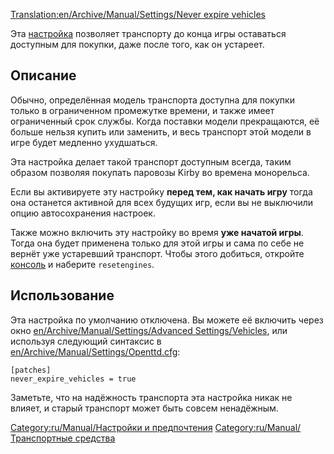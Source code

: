[[Translation:en/Archive/Manual/Settings/Never expire vehicles]]

Эта [[ru/Archive/Manual/Settings/Расширенные настройки|настройка]] позволяет транспорту до конца игры оставаться доступным для покупки, даже после того, как он устареет.

== Описание ==
Обычно, определённая модель транспорта доступна для покупки только в ограниченном промежутке времени, и также имеет ограниченный срок службы. Когда поставки модели прекращаются, её больше нельзя купить или заменить, и весь транспорт этой модели в игре будет медленно ухудшаться.

Эта настройка делает такой транспорт доступным всегда, таким образом позволяя покупать паровозы Kirby во времена монорельса.

Если вы активируете эту настройку '''перед тем, как начать игру''' тогда она останется активной для всех будущих игр, если вы не выключили опцию автосохранения настроек.

Также можно включить эту настройку во время '''уже начатой игры'''. Тогда она будет применена только для этой игры и сама по себе не вернёт уже устаревший транспорт. Чтобы этого добиться, откройте [[en/Manual/Console|консоль]] и наберите <code>resetengines</code>.

== Использование ==
Эта настройка по умолчанию отключена. Вы можете её включить через окно [[en/Archive/Manual/Settings/Advanced Settings/Vehicles]], или используя следующий синтаксис в [[en/Archive/Manual/Settings/Openttd.cfg]]:
<pre>
[patches]
never_expire_vehicles = true
</pre>

Заметьте, что на надёжность транспорта эта настройка никак не влияет, и старый транспорт может быть совсем ненадёжным.

[[Category:ru/Manual/Настройки и предпочтения]]
[[Category:ru/Manual/Транспортные средства]]